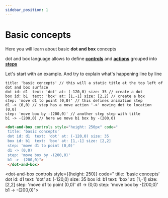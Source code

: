 ```yaml
---
sidebar_position: 1
---
```


# Basic concepts

Here you will learn about basic **dot and box** concepts

dot and box language allows to define **[controls](/category/controls)** and **[actions](/category/actions)** grouped into **[steps](/tutorial/actions-and-steps#steps)**

Let's start with an example. And try to explain what's happening line by line

```dabl tab showLineNumbers
title: 'basic concepts' // this will a static title at the top left of dot and box surface
dot id: d1  text: 'dot' at: (-120,0) size: 35 // create a dot
box id: b1  text: 'box' at: [1,-1] size: [2,2] // create a box
step: 'move d1 to point (0,0)' // this defines animation step
d1 -> (0,0) // step has a move action '->' moving dot to location (0,0)
step: 'move box by -(200,0)' // another step step with title
b1 -> -(200,0) // here we move b1 box by -(200,0)
```
```html tab showLineNumbers
<dot-and-box controls style="height: 250px" code="
 title: 'basic concepts'
 dot id: d1  text: 'dot' at: (-120,0) size: 35
 box id: b1  text: 'box' at: [1,-1] size: [2,2]
 step: 'move d1 to point (0,0)'
 d1 -> (0,0)
 step: 'move box by -(200,0)'
 b1 -> -(200,0)">
 </dot-and-box>
```

<dot-and-box controls style={{height: 250}} code="
 title: 'basic concepts'
 dot id: d1  text: 'dot' at: (-120,0) size: 35
 box id: b1  text: 'box' at: [1,-1] size: [2,2]
 step: 'move d1 to point (0,0)'
 d1 -> (0,0)
 step: 'move box by -(200,0)'
 b1 -> -(200,0)">
 </dot-and-box>


